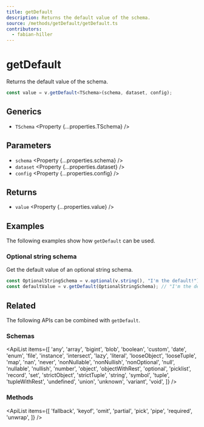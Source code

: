 ```yaml
---
title: getDefault
description: Returns the default value of the schema.
source: /methods/getDefault/getDefault.ts
contributors:
  - fabian-hiller
---
```



# getDefault

Returns the default value of the schema.

```ts
const value = v.getDefault<TSchema>(schema, dataset, config);
```

## Generics

- `TSchema` <Property {...properties.TSchema} />

## Parameters

- `schema` <Property {...properties.schema} />
- `dataset` <Property {...properties.dataset} />
- `config` <Property {...properties.config} />

## Returns

- `value` <Property {...properties.value} />

## Examples

The following examples show how `getDefault` can be used.

### Optional string schema

Get the default value of an optional string schema.

```ts
const OptionalStringSchema = v.optional(v.string(), "I'm the default!");
const defaultValue = v.getDefault(OptionalStringSchema); // "I'm the default!"
```

## Related

The following APIs can be combined with `getDefault`.

### Schemas

<ApiList
  items={[
    'any',
    'array',
    'bigint',
    'blob',
    'boolean',
    'custom',
    'date',
    'enum',
    'file',
    'instance',
    'intersect',
    'lazy',
    'literal',
    'looseObject',
    'looseTuple',
    'map',
    'nan',
    'never',
    'nonNullable',
    'nonNullish',
    'nonOptional',
    'null',
    'nullable',
    'nullish',
    'number',
    'object',
    'objectWithRest',
    'optional',
    'picklist',
    'record',
    'set',
    'strictObject',
    'strictTuple',
    'string',
    'symbol',
    'tuple',
    'tupleWithRest',
    'undefined',
    'union',
    'unknown',
    'variant',
    'void',
  ]}
/>

### Methods

<ApiList
  items={[
    'fallback',
    'keyof',
    'omit',
    'partial',
    'pick',
    'pipe',
    'required',
    'unwrap',
  ]}
/>
